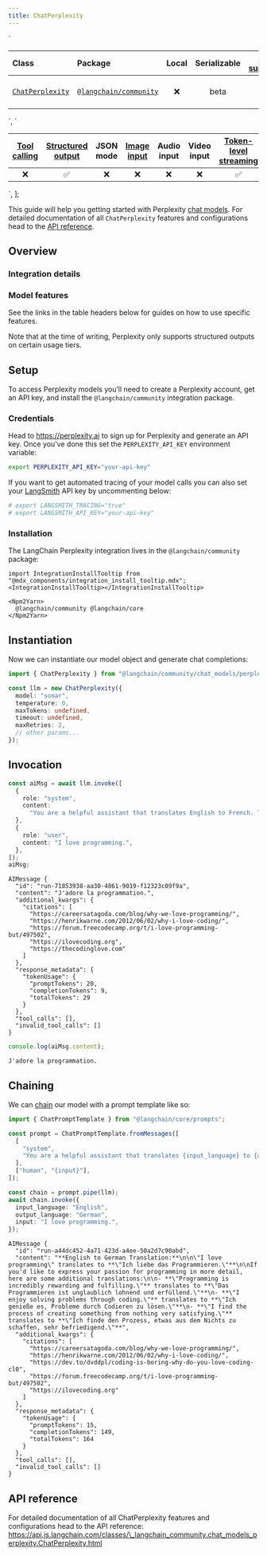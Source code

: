 ```yaml
---
title: ChatPerplexity
---
```


  `
<table style="width:100%;">
<colgroup>
<col style="width: 12%" />
<col style="width: 12%" />
<col style="width: 15%" />
<col style="width: 15%" />
<col style="width: 15%" />
<col style="width: 15%" />
<col style="width: 15%" />
</colgroup>
<thead>
<tr>
<th style="text-align: left;">Class</th>
<th style="text-align: left;">Package</th>
<th style="text-align: center;">Local</th>
<th style="text-align: center;">Serializable</th>
<th style="text-align: center;"><a href="https://python.langchain.com/docs/integrations/chat/perplexity/">PY support</a></th>
<th style="text-align: center;">Package downloads</th>
<th style="text-align: center;">Package latest</th>
</tr>
</thead>
<tbody>
<tr>
<td style="text-align: left;"><a href="https://api.js.langchain.com/classes/_langchain_community.chat_models_perplexity.ChatPerplexity.html"><code>ChatPerplexity</code></a></td>
<td style="text-align: left;"><a href="https://npmjs.com/@langchain/community"><code>@langchain/community</code></a></td>
<td style="text-align: center;">❌</td>
<td style="text-align: center;">beta</td>
<td style="text-align: center;">✅</td>
<td style="text-align: center;"><img src="https://img.shields.io/npm/dm/@langchain/community?style=flat-square&amp;label=%20&amp;.png" alt="NPM - Downloads" /></td>
<td style="text-align: center;"><img src="https://img.shields.io/npm/v/@langchain/community?style=flat-square&amp;label=%20&amp;.png" alt="NPM - Version" /></td>
</tr>
</tbody>
</table>
`,
  `
<table style="width:100%;">
<colgroup>
<col style="width: 11%" />
<col style="width: 11%" />
<col style="width: 11%" />
<col style="width: 11%" />
<col style="width: 11%" />
<col style="width: 11%" />
<col style="width: 11%" />
<col style="width: 11%" />
<col style="width: 11%" />
</colgroup>
<thead>
<tr>
<th style="text-align: center;"><a href="../../../docs/how_to/tool_calling">Tool calling</a></th>
<th style="text-align: center;"><a href="../../../docs/how_to/structured_output/">Structured output</a></th>
<th style="text-align: center;">JSON mode</th>
<th style="text-align: center;"><a href="../../../docs/how_to/multimodal_inputs/">Image input</a></th>
<th style="text-align: center;">Audio input</th>
<th style="text-align: center;">Video input</th>
<th style="text-align: center;"><a href="../../../docs/how_to/chat_streaming/">Token-level streaming</a></th>
<th style="text-align: center;"><a href="../../../docs/how_to/chat_token_usage_tracking/">Token usage</a></th>
<th style="text-align: center;"><a href="../../../docs/how_to/logprobs/">Logprobs</a></th>
</tr>
</thead>
<tbody>
<tr>
<td style="text-align: center;">❌</td>
<td style="text-align: center;">✅</td>
<td style="text-align: center;">❌</td>
<td style="text-align: center;">❌</td>
<td style="text-align: center;">❌</td>
<td style="text-align: center;">❌</td>
<td style="text-align: center;">✅</td>
<td style="text-align: center;">✅</td>
<td style="text-align: center;">❌</td>
</tr>
</tbody>
</table>
`,
];

This guide will help you getting started with Perplexity [chat
models](../../../docs/concepts/#chat-models). For detailed documentation
of all `ChatPerplexity` features and configurations head to the [API
reference](https://api.js.langchain.com/classes/_langchain_community.chat_models_perplexity.ChatPerplexity.html).

## Overview

### Integration details

<div dangerouslySetInnerHTML={{ __html: quartoRawHtml[0] }} />

### Model features

See the links in the table headers below for guides on how to use
specific features.

<div dangerouslySetInnerHTML={{ __html: quartoRawHtml[1] }} />

Note that at the time of writing, Perplexity only supports structured
outputs on certain usage tiers.

## Setup

To access Perplexity models you’ll need to create a Perplexity account,
get an API key, and install the `@langchain/community` integration
package.

### Credentials

Head to https://perplexity.ai to sign up for Perplexity and generate an
API key. Once you’ve done this set the `PERPLEXITY_API_KEY` environment
variable:

```bash
export PERPLEXITY_API_KEY="your-api-key"
```

If you want to get automated tracing of your model calls you can also
set your [LangSmith](https://docs.smith.langchain.com/) API key by
uncommenting below:

```bash
# export LANGSMITH_TRACING="true"
# export LANGSMITH_API_KEY="your-api-key"
```

### Installation

The LangChain Perplexity integration lives in the `@langchain/community`
package:

```mdx-code-block
import IntegrationInstallTooltip from "@mdx_components/integration_install_tooltip.mdx";
<IntegrationInstallTooltip></IntegrationInstallTooltip>

<Npm2Yarn>
  @langchain/community @langchain/core
</Npm2Yarn>

```
## Instantiation

Now we can instantiate our model object and generate chat completions:

```typescript
import { ChatPerplexity } from "@langchain/community/chat_models/perplexity";

const llm = new ChatPerplexity({
  model: "sonar",
  temperature: 0,
  maxTokens: undefined,
  timeout: undefined,
  maxRetries: 2,
  // other params...
});
```
## Invocation

```typescript
const aiMsg = await llm.invoke([
  {
    role: "system",
    content:
      "You are a helpful assistant that translates English to French. Translate the user sentence.",
  },
  {
    role: "user",
    content: "I love programming.",
  },
]);
aiMsg;
```
```text
AIMessage {
  "id": "run-71853938-aa30-4861-9019-f12323c09f9a",
  "content": "J'adore la programmation.",
  "additional_kwargs": {
    "citations": [
      "https://careersatagoda.com/blog/why-we-love-programming/",
      "https://henrikwarne.com/2012/06/02/why-i-love-coding/",
      "https://forum.freecodecamp.org/t/i-love-programming-but/497502",
      "https://ilovecoding.org",
      "https://thecodinglove.com"
    ]
  },
  "response_metadata": {
    "tokenUsage": {
      "promptTokens": 20,
      "completionTokens": 9,
      "totalTokens": 29
    }
  },
  "tool_calls": [],
  "invalid_tool_calls": []
}
```

```typescript
console.log(aiMsg.content);
```

```text
J'adore la programmation.
```

## Chaining

We can [chain](../../../docs/how_to/sequence/) our model with a prompt
template like so:

```typescript
import { ChatPromptTemplate } from "@langchain/core/prompts";

const prompt = ChatPromptTemplate.fromMessages([
  [
    "system",
    "You are a helpful assistant that translates {input_language} to {output_language}.",
  ],
  ["human", "{input}"],
]);

const chain = prompt.pipe(llm);
await chain.invoke({
  input_language: "English",
  output_language: "German",
  input: "I love programming.",
});
```

```text
AIMessage {
  "id": "run-a44dc452-4a71-423d-a4ee-50a2d7c90abd",
  "content": "**English to German Translation:**\n\n\"I love programming\" translates to **\"Ich liebe das Programmieren.\"**\n\nIf you'd like to express your passion for programming in more detail, here are some additional translations:\n\n- **\"Programming is incredibly rewarding and fulfilling.\"** translates to **\"Das Programmieren ist unglaublich lohnend und erfüllend.\"**\n- **\"I enjoy solving problems through coding.\"** translates to **\"Ich genieße es, Probleme durch Codieren zu lösen.\"**\n- **\"I find the process of creating something from nothing very satisfying.\"** translates to **\"Ich finde den Prozess, etwas aus dem Nichts zu schaffen, sehr befriedigend.\"**",
  "additional_kwargs": {
    "citations": [
      "https://careersatagoda.com/blog/why-we-love-programming/",
      "https://henrikwarne.com/2012/06/02/why-i-love-coding/",
      "https://dev.to/dvddpl/coding-is-boring-why-do-you-love-coding-cl0",
      "https://forum.freecodecamp.org/t/i-love-programming-but/497502",
      "https://ilovecoding.org"
    ]
  },
  "response_metadata": {
    "tokenUsage": {
      "promptTokens": 15,
      "completionTokens": 149,
      "totalTokens": 164
    }
  },
  "tool_calls": [],
  "invalid_tool_calls": []
}
```

## API reference

For detailed documentation of all ChatPerplexity features and
configurations head to the API reference:
https://api.js.langchain.com/classes/\_langchain_community.chat_models_perplexity.ChatPerplexity.html
